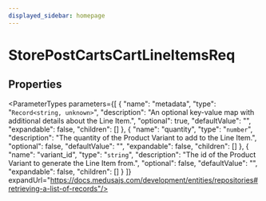 ```yaml
---
displayed_sidebar: homepage
---
```



# StorePostCartsCartLineItemsReq

## Properties

<ParameterTypes parameters={[
  {
    "name": "metadata",
    "type": "`Record<string, unknown>`",
    "description": "An optional key-value map with additional details about the Line Item.",
    "optional": true,
    "defaultValue": "",
    "expandable": false,
    "children": []
  },
  {
    "name": "quantity",
    "type": "`number`",
    "description": "The quantity of the Product Variant to add to the Line Item.",
    "optional": false,
    "defaultValue": "",
    "expandable": false,
    "children": []
  },
  {
    "name": "variant_id",
    "type": "`string`",
    "description": "The id of the Product Variant to generate the Line Item from.",
    "optional": false,
    "defaultValue": "",
    "expandable": false,
    "children": []
  }
]} expandUrl="https://docs.medusajs.com/development/entities/repositories#retrieving-a-list-of-records"/>
